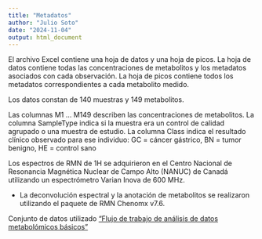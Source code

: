 ```yaml
---
title: "Metadatos"
author: "Julio Soto"
date: "2024-11-04"
output: html_document
---
```


El archivo Excel contiene una hoja de datos y una hoja de picos. La hoja de datos contiene todas las concentraciones de metabolitos y los metadatos asociados con cada observación. La hoja de picos contiene todos los metadatos correspondientes a cada metabolito medido.

Los datos constan de 140 muestras y 149 metabolitos.

Las columnas M1 ... M149 describen las concentraciones de metabolitos.
La columna SampleType indica si la muestra era un control de calidad agrupado o una muestra de estudio.
La columna Class indica el resultado clínico observado para ese individuo: GC = cáncer gástrico, BN = tumor benigno, HE = control sano

Los espectros de RMN de 1H se adquirieron en el Centro Nacional de Resonancia Magnética Nuclear de Campo Alto (NANUC) de Canadá utilizando un espectrómetro Varian Inova de 600 MHz.

- La deconvolución espectral y la anotación de metabolitos se realizaron utilizando el paquete de RMN Chenomx v7.6.

Conjunto de datos utilizado ["Flujo de trabajo de análisis de datos metabolómicos básicos"](https://cimcb.github.io/MetabWorkflowTutorial/Tutorial1.html)
